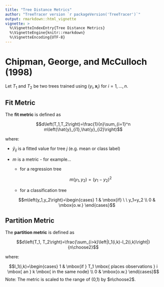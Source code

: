 ```yaml
---
title: "Tree Distance Metrics"
author: "TreeTracer version `r packageVersion('TreeTracer')`"
output: rmarkdown::html_vignette
vignette: >
  %\VignetteIndexEntry{Tree Distance Metrics}
  %\VignetteEngine{knitr::rmarkdown}
  %\VignetteEncoding{UTF-8}
---
```


# Chipman, George, and McCulloch (1998)

Let $T_1$ and $T_2$ be two trees trained using $(y_i,\textbf{x}_i)$ for $i=1,...,n$.

## Fit Metric

The **fit metric** is defined as

$$d\left(T_1,T_2\right)=\frac{1}{n}\sum_{i=1}^n m\left(\hat{y}_{i1},\hat{y}_{i2}\right)$$

where:

- $\hat{y}_{ij}$ is a fitted value for tree $j$ (e.g. mean or class label)

- $m$ is a metric - for example...
  - for a regression tree
    
    $$m\left(y_1,y_2\right)=\left(y_1-y_2\right)^2$$
  - for a classification tree
  
  $$m\left(y_1,y_2\right)=\begin{cases} 1 & \mbox{if} \ \ y_1=y_2 \\ 0 & \mbox{o.w.} \end{cases}$$
  
## Partition Metric

The **partition metric** is defined as

$$d\left(T_1, T_2\right)=\frac{\sum_{i>k}\left|I_1(i,k)-I_2(i,k)\right|}{n\choose2}$$

where:

$$I_1(i,k)=\begin{cases} 1 & \mbox{if } T_1 \mbox{ places observations } i \mbox{ an } k \mbox{ in the same node} \\ 0 & \mbox{o.w.} \end{cases}$$
Note: The metric is scaled to the range of (0,1) by $n\choose2$.

